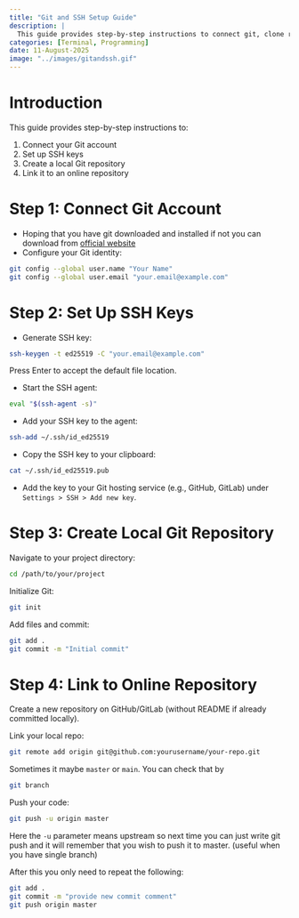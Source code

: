 ```yaml
---
title: "Git and SSH Setup Guide"
description: |
  This guide provides step-by-step instructions to connect git, clone repo and push commits
categories: [Terminal, Programming]
date: 11-August-2025
image: "../images/gitandssh.gif"
---
```


# Introduction

This guide provides step-by-step instructions to:

1. Connect your Git account
2. Set up SSH keys
3. Create a local Git repository
4. Link it to an online repository

# Step 1: Connect Git Account

- Hoping that you have git downloaded and installed if not you can download from [official website](https://git-scm.com/downloads)
- Configure your Git identity:

```sh
git config --global user.name "Your Name"
git config --global user.email "your.email@example.com"
```

# Step 2: Set Up SSH Keys

* Generate SSH key:

```sh
ssh-keygen -t ed25519 -C "your.email@example.com"
```

Press Enter to accept the default file location.

* Start the SSH agent:

```sh
eval "$(ssh-agent -s)"
```

* Add your SSH key to the agent:

```sh
ssh-add ~/.ssh/id_ed25519
```

* Copy the SSH key to your clipboard:

```sh
cat ~/.ssh/id_ed25519.pub
```

* Add the key to your Git hosting service (e.g., GitHub, GitLab) under `Settings > SSH > Add new key`.

# Step 3: Create Local Git Repository

Navigate to your project directory:

```sh
cd /path/to/your/project
```

Initialize Git:

```sh
git init
```

Add files and commit:

```sh
git add .
git commit -m "Initial commit"
```

# Step 4: Link to Online Repository

Create a new repository on GitHub/GitLab (without README if already committed locally).

Link your local repo:

```sh
git remote add origin git@github.com:yourusername/your-repo.git
```

Sometimes it maybe `master` or `main`. You can check that by

```sh
git branch
```

Push your code:

```sh
git push -u origin master
```

Here the `-u` parameter means upstream so next time you can just write git push and it will remember that you wish to push it to master. (useful when you have single branch)

After this you only need to repeat the following:

```sh
git add .
git commit -m "provide new commit comment"
git push origin master
```